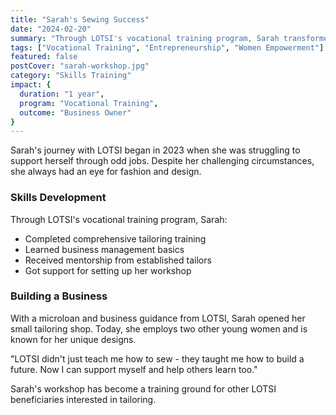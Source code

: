 ```yaml
---
title: "Sarah's Sewing Success"
date: "2024-02-20"
summary: "Through LOTSI's vocational training program, Sarah transformed her natural creativity into a thriving tailoring business."
tags: ["Vocational Training", "Entrepreneurship", "Women Empowerment"]
featured: false
postCover: "sarah-workshop.jpg"
category: "Skills Training"
impact: {
  duration: "1 year",
  program: "Vocational Training",
  outcome: "Business Owner"
}
---
```


<CustomImage src='sarah-workshop.jpg' alt='Sarah in her new workshop' contentType="success-stories" />

Sarah's journey with LOTSI began in 2023 when she was struggling to support herself through odd jobs. Despite her challenging circumstances, she always had an eye for fashion and design.

### Skills Development

Through LOTSI's vocational training program, Sarah:
- Completed comprehensive tailoring training
- Learned business management basics
- Received mentorship from established tailors
- Got support for setting up her workshop

### Building a Business

With a microloan and business guidance from LOTSI, Sarah opened her small tailoring shop. Today, she employs two other young women and is known for her unique designs.

<Quote>
"LOTSI didn't just teach me how to sew - they taught me how to build a future. Now I can support myself and help others learn too."
</Quote>

Sarah's workshop has become a training ground for other LOTSI beneficiaries interested in tailoring.